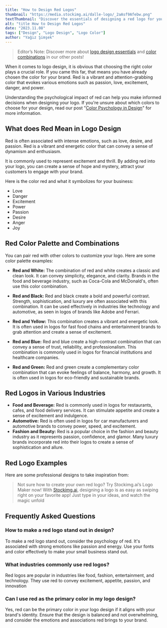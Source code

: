 ```yaml
---
title: "How to Design Red Logos"
thumbnail: "https://media.stockimg.ai/dalle-logo/_2aAsf9Afebw.png"
textThumbnail: "Discover the essentials of designing a red logo for your business! Learn its meaning in design, color combinations, examples and more!"
alt: "title How to Design Red Logos"
date: "2023.11.08"
tags: ["Design", "Logo Design", "Logo Color"]
author: "Yağız Şimşek"
---
```


<CustomImage
  src="https://media.stockimg.ai/dalle-logo/_2aAsf9Afebw.png"
  alt="a red candle logo"
/>

> Editor’s Note: Discover more about [logo design essentials](https://stockimg.ai/blog/design/how-to-design-a-logo) and [color combinations](https://stockimg.ai/blog/design/the-psychology-of-color-in-design) in our other posts!

When it comes to logo design, it is obvious that choosing the right color plays a crucial role. If you came this far, that means you have already chosen the color for your brand. Red is a vibrant and attention-grabbing color that evokes various emotions such as passion, love, excitement, danger, and power. 

Understanding the psychological impact of red can help you make informed decisions when designing your logo. If you're unsure about which colors to choose for your design, read our post "[Color Psychology in Design](https://stockimg.ai/blog/design/the-psychology-of-color-in-design)" for more information. 

## What does Red Mean in Logo Design
Red is often associated with intense emotions, such as love, desire, and passion. Red is a vibrant and energetic color that can convey a sense of dynamism and enthusiasm.

It is commonly used to represent excitement and thrill. By adding red into your logo, you can create a sense of hope and mystery, attract your customers to engage with your brand. 

Here is the color red and what it symbolizes for your business: 

- Love
- Danger
- Excitement
- Power
- Passion
- Desire
- Anger
- Joy

## Red Color Palette and Combinations

You can pair red with other colors to customize your logo. Here are some color palette examples:

- **Red and White:** The combination of red and white creates a classic and clean look. It can convey simplicity, elegance, and clarity. Brands in the food and beverage industry, such as Coca-Cola and McDonald's, often use this color combination.

- **Red and Black:** Red and black create a bold and powerful contrast. Strength, sophistication, and luxury are often associated with this combination. It can be used effectively in industries like technology and automotive, as seen in logos of brands like Adobe and Ferrari.

- **Red and Yellow:** This combination creates a vibrant and energetic look. It is often used in logos for fast food chains and entertainment brands to grab attention and create a sense of excitement.

- **Red and Blue:** Red and blue create a high-contrast combination that can convey a sense of trust, reliability, and professionalism. This combination is commonly used in logos for financial institutions and healthcare companies.

- **Red and Green:** Red and green create a complementary color combination that can evoke feelings of balance, harmony, and growth. It is often used in logos for eco-friendly and sustainable brands. 

## Red Logos in Various Industries
- **Food and Beverage:** Red is commonly used in logos for restaurants, cafes, and food delivery services. It can stimulate appetite and create a sense of excitement and indulgence.
- **Automotive:** Red is often used in logos for car manufacturers and automotive brands to convey power, speed, and excitement.
- **Fashion and Beauty:** Red is a popular choice in the fashion and beauty industry as it represents passion, confidence, and glamor. Many luxury brands incorporate red into their logos to create a sense of sophistication and allure.

## Red Logo Examples
Here are some professional designs to take inspiration from:

<CustomImage
  src="https://raw.githubusercontent.com/Abdurrahman-Subh/mdx-blog/main/images/gallery-red-logos.png"
  alt="orange logo examples including, target, mcdonalds, netflix, adobe, youtube, kfc, canon, nintendo, virgin, espn, gellogg's, cnn, lego, redbull, redcross, pinterest, levi's, coca-cola, tinder"
/>

> Not sure how to create your own red logo? Try Stockimg.ai’s Logo Maker now! With [Stockimg.ai](https://stockimg.ai/), designing a logo is as easy as swiping right on your favorite app! Just type in your ideas, and watch the magic unfold

## Frequently Asked Questions
### How to make a red logo stand out in design?
To make a red logo stand out, consider the psychology of red. It's associated with strong emotions like passion and energy. Use your fonts and color effectively to make your small business stand out.
### What industries commonly use red logos?
Red logos are popular in industries like food, fashion, entertainment, and technology. They use red to convey excitement, appetite, passion, and innovation
### Can I use red as the primary color in my logo design?
Yes, red can be the primary color in your logo design if it aligns with your brand's identity. Ensure that the design is balanced and not overwhelming, and consider the emotions and associations red brings to your brand.
